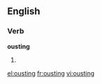 ==English==

===Verb===
'''ousting'''

#{{present participle of|oust}}

[[el:ousting]]
[[fr:ousting]]
[[vi:ousting]]